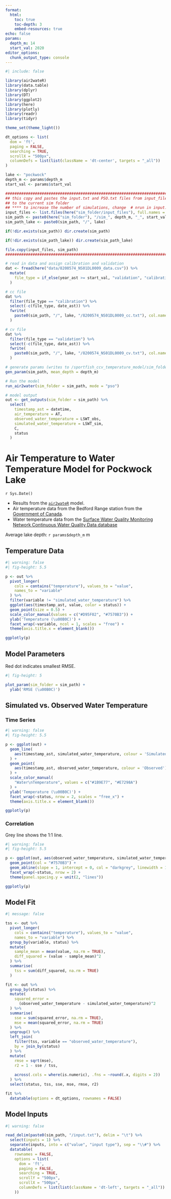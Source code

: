 ```yaml
---
format: 
  html:
    toc: true
    toc-depth: 3
    embed-resources: true
echo: false
params:
  depth_m: 14
  start_val: 2020
editor_options: 
  chunk_output_type: console
---
```


```r
#| include: false

library(air2wateR)
library(data.table)
library(dplyr)
library(DT)
library(ggplot2)
library(here)
library(plotly)
library(readr)
library(tidyr)

theme_set(theme_light())

dt_options <- list(
  dom = 'ft',
  paging = FALSE,
  searching = TRUE,
  scrollX = "500px",
  columnDefs = list(list(className = 'dt-center', targets = "_all"))
)

lake <- "pockwock"
depth_m <- params$depth_m
start_val <- params$start_val

#########################################################################
## this copy and pastes the input.txt and PSO.txt files from input_files
## to the current sim folder
## **** to increase the number of simulations, change  # nrun in input.txt
input_files <- list.files(here("sim_folder/input_files"), full.names = TRUE)
sim_path <- paste0(here("sim_folder"), "/sim_", depth_m, "_", start_val)
sim_path_lake <- paste0(sim_path, "/", lake)

if(!dir.exists(sim_path)) dir.create(sim_path)

if(!dir.exists(sim_path_lake)) dir.create(sim_path_lake)

file.copy(input_files, sim_path)
########################################################################

# read in data and assign calibration and validation
dat <- fread(here("data/8200574_NS01DL0009_data.csv")) %>% 
  mutate(
    file_type = if_else(year_ast >= start_val, "validation", "calibration")
  )

# cc file
dat %>% 
  filter(file_type == "calibration") %>% 
  select(-c(file_type, date_ast)) %>% 
  fwrite(
    paste0(sim_path, "/", lake, "/8200574_NS01DL0009_cc.txt"), col.names = FALSE
  )

# cv file
dat %>% 
  filter(file_type == "validation") %>% 
  select(-c(file_type, date_ast)) %>% 
  fwrite(
    paste0(sim_path, "/", lake, "/8200574_NS01DL0009_cv.txt"), col.names = FALSE
  )

# generate params (writes to /sportfish_ccv_temperature_model/sim_folder/current_folder/lake/parameters.txt)
gen_param(sim_path, mean_depth = depth_m)

# Run the model
run_air2water(sim_folder = sim_path, mode = "pso")

# model output
out <- get_outputs(sim_folder = sim_path) %>% 
  select(
    timestamp_ast = datetime,
    air_temperature = AT,
    observed_water_temperature = LSWT_obs,
    simulated_water_temperature = LSWT_sim,
    C,
    status
  ) 
```

# Air Temperature to Water Temperature Model for Pockwock Lake

`r Sys.Date()`

- Results from the [`air2wateR`](https://github.com/aemon-j/air2wateR) model.
- Air temperature data from the Bedford Range station from the [Government of Canada](https://collaboration.cmc.ec.gc.ca/cmc/climate/Get_More_Data_Plus_de_donnees).
- Water temperature data from the [Surface Water Quality Monitoring Network Continuous Water Quality Data database](https://data.novascotia.ca/Nature-and-Environment/Surface-Water-Quality-Monitoring-Network-Continuou/bkfi-mjgw/about_data)

Average lake depth: `r params$depth_m` m

## Temperature Data

```r
#| warning: false
#| fig-height: 5.5

p <- out %>% 
  pivot_longer(
    cols = contains("temperature"), values_to = "value",
    names_to = "variable"
  ) %>% 
  filter(variable != "simulated_water_temperature") %>% 
  ggplot(aes(timestamp_ast, value, color = status)) +
  geom_point(size = 0.5) +
  scale_color_manual(values = c("#D95F02", "#7570B3")) +
  ylab('Temperature (\u00B0C)') +
  facet_wrap(~variable, ncol = 1, scales = "free") +
  theme(axis.title.x = element_blank())

ggplotly(p)
```


## Model Parameters

Red dot indicates smallest RMSE.

```r
#| fig-height: 5

plot_param(sim_folder = sim_path) +
  ylab('RMSE (\u00B0C)') 
```

## Simulated vs. Observed Water Temperature

::: panel-tabset 
### Time Series
```r
#| warning: false
#| fig-height: 5.5

p <- ggplot(out) +
  geom_line(
    aes(timestamp_ast, simulated_water_temperature, colour = 'Simulated'), linewidth = 0.75
  ) +
  geom_point(
    aes(timestamp_ast, observed_water_temperature, colour = 'Observed'), size = 0.75
  ) +
  scale_color_manual(
    "Water\nTemperature", values = c("#1B9E77", "#E7298A")
  ) +
  ylab('Temperature (\u00B0C)') +
  facet_wrap(~status, nrow = 2, scales = "free_x") +
  theme(axis.title.x = element_blank())

ggplotly(p)
```

### Correlation

Grey line shows the 1:1 line.

```r
#| warning: false
#| fig-height: 5.5

p <- ggplot(out, aes(observed_water_temperature, simulated_water_temperature)) +
  geom_point(col = "#7570B3") +
  geom_abline(slope = 1, intercept = 0, col = "darkgrey", linewidth = 1.5) +
  facet_wrap(~status, nrow = 2) +
  theme(panel.spacing.y = unit(2, "lines"))

ggplotly(p)
```
:::

::: panel-tabset 

## Model Fit

```r
#| message: false

tss <- out %>% 
  pivot_longer(
    cols = contains("temperature"), values_to = "value",
    names_to = "variable") %>% 
  group_by(variable, status) %>% 
  mutate(
    sample_mean = mean(value, na.rm = TRUE),
    diff_squared = (value - sample_mean)^2
  ) %>% 
  summarise(
    tss = sum(diff_squared, na.rm = TRUE)
  )

fit <- out %>% 
  group_by(status) %>% 
  mutate(
    squared_error = 
      (observed_water_temperature - simulated_water_temperature)^2 
  ) %>% 
  summarise(
    sse = sum(squared_error, na.rm = TRUE),
    mse = mean(squared_error, na.rm = TRUE)
  ) %>% 
  ungroup() %>% 
  left_join(
    filter(tss, variable == "observed_water_temperature"), 
    by = join_by(status)
  ) %>% 
  mutate(
    rmse = sqrt(mse),
    r2 = 1 - sse / tss,
    
    across(.cols = where(is.numeric), .fns = ~round(.x, digits = 2))
  ) %>% 
  select(status, tss, sse, mse, rmse, r2)

fit %>% 
  datatable(options = dt_options, rownames = FALSE)

```

## Model Inputs

```r
#| warning: false

read_delim(paste0(sim_path, "/input.txt"), delim = "\t") %>% 
  select(inputs = 1) %>% 
  separate(inputs, into = c("value", "input type"), sep = "\\#") %>% 
  datatable(
    rownames = FALSE,
    options = list(
      dom = 'ft',
      paging = FALSE,
      searching = TRUE,
      scrollY = "500px",
      scrollX = "500px",
      columnDefs = list(list(className = 'dt-left', targets = "_all"))
    ))
```
:::
